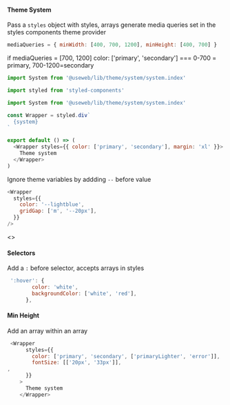 
<Meta title='Theme/System' />

#### Theme System

Pass a `styles` object with styles, arrays generate media queries set in the styles components theme provider

```js
mediaQueries = { minWidth: [400, 700, 1200], minHeight: [400, 700] }
```

if mediaQueries = [700, 1200] color: ['primary', 'secondary'] === 0-700 = primary, 700-1200=secondary

```js
import System from '@useweb/lib/theme/system/system.index'
```

```js
import styled from 'styled-components'

import System from '@useweb/lib/theme/system/system.index'

const Wrapper = styled.div`
  {system}
`

export default () => (
  <Wrapper styles={{ color: ['primary', 'secondary'], margin: 'xl' }}>
    Theme system
  </Wrapper>
)
```

Ignore theme variables by addding `--` before value

```js
<Wrapper
  styles={{
    color: '--lightblue',
    gridGap: ['m', '--20px'],
  }}
/>
```

<Canvas>
  <Story name='example'>
    <>
      <Example />
    </>
  </Story>
</Canvas>

#### Selectors

Add a `:` before selector, accepts arrays in styles

```js
 ':hover': {
        color: 'white',
        backgroundColor: ['white', 'red'],
      },

```

#### Min Height

Add an array within an array

```js
 <Wrapper
      styles={{
        color: ['primary', 'secondary', ['primaryLighter', 'error']],
        fontSize: [['20px', '33px']],
,
      }}
    >
      Theme system
    </Wrapper>
```
